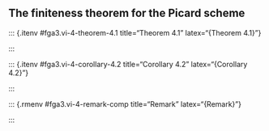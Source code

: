 ## The finiteness theorem for the Picard scheme {#fga3.vi-4}

\p{
  Let $f\colon X\to S$ be a projective and flat morphism such that $\repPic_{X/S}$ exists.
  Then the "Hilbert polynomials" $Q\in\mathbb{Q}[t]$ allow us to decompose $\repPic_{X/S}$ into a sum of opens $\repPic_{X/S}^Q$.
  If we do not make any further hypotheses, ensuring for example that $\repPic_{X/S}$ is separated over $S$, then it will not be true in general that these opens are of finite type over $S$;
  we obtain a counterexample when $X$ is "a conic degenerating to two lines".
  \oldpage{236-22}
  It is possible, however, that this is the case if $f$ is \em{separable} and has \em{irreducible geometric fibres}.
  The question is linked to knowing if $\repPic_{X/S}^\tau$ is of finite type over $S$, which can be true without any hypotheses on the fibres of $X/S$.
  When $f\colon X\to S$ is simple, we note that $\repPic_{X/S}^\tau$ is contained in one of the $\repPic_{X/S}^Q$ (thanks to the fact that, on a non-singular projective variety, "torsion" equivalence is finer than (in fact, "identical to", thanks to Matsusaka) numerical equivalence for divisors), and is thus of finite type over $S$ if the $\repPic_{X/S}^Q$ are.
  Note that these finiteness questions that we have just highlighted still make sense even without supposing the existence of $\repPic_{X/S}$, since they can be expressed by saying that certain families of invertible modules are "limited", in the sense of \ref{fga3.iv}:
  Consider, for every algebraically closed field $k$, the integral subschemes of $\mathbb{P}_k^r$ of dimension $n$ and degree $d$, and the invertible modules on these preschemes that have a Hilbert polynomial $Q$ (where $r$, $n$, $d$, and $Q$ are given), and show that the family of these modules (considered as coherent modules on the $\mathbb{P}_k^r$) is \em{limited}, i.e. can be parametrised by a scheme of finite type over $\mathbb{Z}$.
}

\p{
  Using the method of Matsusaka [[Mat1957]](Mat1957), a rather technical proof (using the "equivalence criteria" in a suitable form) allow us to answer in the affirmative when we restrict to the non-singular subvarieties of $\mathbb{P}_k^r$.
  More precisely, we obtain the following result:
}

  ::: {.itenv #fga3.vi-4-theorem-4.1 title="Theorem 4.1" latex="{Theorem 4.1}"}
  \p{
    Let $f\colon X\to S$ be a simple projective morphism with connected geometric fibres, with $S$ Noetherian.
    Let $\OO_X(1)$ be a very ample module on $X$ with respect to $S$, and $E$ a subset of $\repPic_{X/S}$ corresponding to a family $(\sh{L}_i)$ of invertible modules on the geometric fibres $\overline{X}_{s_i}$ of $X/S$, with $D_i$ a (not-necessarily positive) divisor on $\overline{X}_{s_i}$ that defines $\sh{L}_i$, and let $a_n^{(i)}t^n+\ldots+a_0^{(i)}$ be the Hilbert polynomial of $\sh{L}_i$, and let $\xi=\xi_i$ be a divisor that defines $\OO_X(1)$, i.e. a hyperplane section.
  }

  \p{
    Then the following conditions are equivalent:
    \todo{the following list should be a, b, b', b''}
  }

  \ol{
    \li{
      #{Q} is quasi-compact, i.e. contains an open of finite type over $S$, i.e. the family $(\sh{L}_i)$ is limited.
    }
    \li{
      #{E} is contained in the union of a finite number of the sets $\repPic_{X/S}^Q$, for $Q\in\mathbb{Q}[t]$, i.e. the set of Hilbert polynomials of the $\sh{L}_i$ is finite.
    }
    \li{
      (If the fibres of $X/S$ are all of the same dimension $n$).
      The coefficients $a_{n-1}^{(i)}$ and $a_{n-2}^{(i)}$ of the Hilbert polynomials of the $\sh{L}_i$ are contained in a finite set.
    }
    \li{
      \oldpage{236-23}
      (If the fibres of $X/S$ are all of the same dimension $n$).
      The integers $\xi^{n-1}D_i$ and $\xi^{n-2}D_i^2$ (the projective degrees of $D_i$ and of $D_i^2$) are bounded above.
    }
  }
  :::

  ::: {.itenv #fga3.vi-4-corollary-4.2 title="Corollary 4.2" latex="{Corollary 4.2}"}
  \p{
    Let $f\colon X\to S$ be a simple projective morphism, with connected geometric fibres.
    Then the schemes $\repPic_{X/S}^Q$ (for $Q\in\mathbb{Q}[t]$) and $\repPic_{X/S}^\tau$ are projective over $S$.
  }

  \proof{
    \p{
      Since they are of finite type over $S$, by \ref{fga3.vi-4-theorem-4.1}, we can apply \ref{fga3.vi-2-corollary-2.4}.
    }
  }
  :::

  ::: {.rmenv #fga3.vi-4-remark-comp title="Remark" latex="{Remark}"}
  \p{
    \comp
    \oldpage{C-07}
    The questions of finiteness of the type highlighted in this section have been all but totally resolved since the editing of this present talk.
    We note here the principal facts now known in this direction.
    To simplify the statements, we implicitly assume that all the Picard preschemes that arise in the statements exist, even though an evident modification of these statements would allow us to get rid of any existence hypothesis.
    In what follows, $S$ denotes a Noetherian scheme, and $X$ and $Y$ are proper schemes over $S$.
    \todo{the following list should be i, ii, etc}

    \ol{
      \li{
        Let $f\colon X\to Y$ be a surjective morphism.
        Then $f^*\colon\repPic_{Y/S}\to\repPic_{X/S}$ is a morphism of finite type.
      }

      \li{
        \oldpage{C-08}
        Suppose that $Y$ is projective over $S$, endowed with an invertible module that is ample with respect to $S$, and let $X$ be the scheme of zeros of an arbitrary section of this module.
        Let $f\colon X\to Y$ be the canonical immersion.
        Finally, suppose that the irreducible components of the fibres of $Y/S$ are of dimension $\geqslant3$.
        Then $f^*\colon\repPic_{Y/S}\to\repPic_{X/S}$ is of finite type.
      }

      \li{
        Suppose that $X$ is projective over $S$, and that all its geometric fibres are integral and of dimension $n$.
        Let $\OO_X(1)$ be an ample invertible module on $X$, allowing us to define Hilbert polynomials.
        Let $M$ be a subset of $\repPic_{X/S}$.
        Then $M$ is quasi-compact if and only if, in the Hilbert polynomials $a_0x^n+a_1x^{n-1}+a_2x^{n-2}+\ldots+a_n$ of the elements of $M$, the coefficients $a_1$ and $a_2$ are bounded.
      }

      \li{
        For every integer $n\neq0$, the $n$-th power homomorphism in the group prescheme $\repPic_{X/S}$ is a morphism of finite type.
      }
    }
  }

  \p{
    Note that (i) and (ii) also imply (under the hypotheses given in their respective statements) that \em{a subset $M$ of $\repPic_{Y/S}$ is quasi-compact if and only if its image in $\repPic_{X/S}$ is quasi-compact}.
    We thus conclude that an invertible module $\sh{L}$ on $Y$ is $\tau$-equivalent to $0$ if and only if its inverse image in $X$ is;
    in other words, $\repPic_{Y/S}^\tau$ is the inverse image of $\repPic_{X/S}^\tau$.
    In particular, to show that the first prescheme is of finite type over $S$, it suffices to prove this for the second, since $\repPic_{Y/S}\to\repPic_{X/S}$ is of finite type.
    Then using (i), Chow's lemma, and (iii), we find:
    \todo{the following list should be v}

    \ol{
      \li{
        #{\repPic_{X/S}^\tau} is of finite type over $S$.
      }
    }
  }

  \p{
    Generally, the conjunction of (i) for a finite morphism and (ii) allows us to reduce, for the majority of finiteness questions, to the case where $X/S$ has integral and normal geometric fibres of dimension $\leqslant2$;
    often, even, applying (i) for a surjective but not-necessarily finite morphism, along with the resolution of singularities of algebraic surfaces (due, in arbitrary characteristic, to Abhyankar), we can reduce to the case where $X/S$ is even simple, and thus has non-singular geometric fibres of dimension $2$.
    This allows us, for example, taking into account (v) and the Picard–Igusa inequality bounding the rank of the Néron–Severi group of a non-singular projective surface, to prove the following generalisation of the Néron finiteness theorem:
    \todo{the following list should be vi}

    \ol{
      \li{
        Let $X/S$ be proper over $S$, but otherwise arbitrary.
        \oldpage{C-09}
        Then the Néron–Severi groups $\repPic_{X_i/k_i}/\repPic_{X_i/k_i}^0$ of the geometric fibres $X_i/k_i$ of $X/S$ are of finite type, and their rank and the order of their torsion subgroups are bounded.
      }
    }
  }

  \p{
    The same method of reduction to the case of non-singular surfaces, and known theorems for this case (such as the Néron finiteness theorem, and the fact that the intersection form on the Néron–Severi group is non-degenerate) implies:
    \todo{the following list should be vii}

    \ol{
      \li{
        Let $X$ be a proper scheme over an algebraically closed field.
        Then there exists a finite number of integral closed curves $C_i$ (for $1\leqslant i\leqslant r$) in $X$, such that the following property is satisfied:
        for every subset $M$ of $\repPic_{X/k}$, $M$ is quasi-compact if and only if the integers $\deg\sh{L}_{C'_i}$ (for $\sh{L}\in M$) are bounded (where $C'_i$ denotes the normalisation of $C_i$).
      }
    }

    In the above we can take $r$ to be the rank of the Néron–Severi group.
    Once we know that this group is of finite type, (vii) reduces to the fact that the linear forms on the Néron–Severi group defined by the curves $C$ in $X$ do not simultaneously vanish except for on the torsion elements of the Néron–Severi group.
    In the case where $X$ is non-singular and projective, this result, as well as (v), was due to Matsusaka.
    Using (vii), we easily obtain the following characterisation of invertible modules that are $\tau$-equivalent to $0$ on $X$:
    \todo{the following list should be viii}

    \ol{
      \li{
        \p{
          Let $X/k$ be a proper scheme over a field, and $\sh{L}$ an invertible module on $X$.
          Then the following conditions are equivalent:
          \todo{the following list should be a, b, b', c}

          \ol{
            \li{
              #{\sh{L}} is $\tau$-equivalent to $0$.
            }
            \li{
              For every coherent module $F$, we have $\chi(F\otimes\sh{L})=\chi(F)$, where $\chi$ denotes the Euler–Poincaré characteristic.
            }
            \li{
              Like (b), but with $F=\OO_Y$, where $Y$ is an integral closed subscheme of dimension $1$ in $X$).
            }
            \li{
              For every $Y$ as above, writing $Y'$ to mean the normalised curve, we have $\deg\sh{L}_{Y'}=0$.
            }
          }

          If $X/k$ is projective and endowed with an ample invertible module $\OO_X(1)$, then the above conditions are also equivalent to the following:
          \todo{the following list should be d, e}

          \ol{
            \li{
              For every integer $m$, $\sh{L}^{\otimes m}(1)$ is ample.
            }
            \li{
              (If $X$ is integral).
              For every pair of integers $(m,n)$, we have
              ##{
                \chi(\sh{L}^{\otimes m}(n))
                = \chi(\OO(n))
              }
              \oldpage{C-10}
              (i.e. (b) is true for $F=\sh{L}^{\otimes m}(n)$).
            }
          }
        }
      }
    }
  }

  \p{
    For the sufficiency of this last condition, note that it implies that the Hilbert polynomials of the $\sh{L}^{\otimes m}$ are all equal, and thus, by the Mumford criterion (iii), the $\sh{L}^{\otimes m}$ remain in a quasi-compact subset of $\repPic_{X/k}$, i.e. we have (a).
    Conditions (b), (b'), and (c) should be considered as variants (for an arbitrary proper scheme) of the notion of \em{numerical equivalence}, usually defined for non-singular projective varieties.
    For such varieties, the equivalence of (a) and (c) was evidently well known (Matsusaka).
  }

  \p{
    Criterion (e) from the above also implies the following result:
    \todo{the following list should be ix}

    \ol{
      \li{
        Let $f\colon X\to S$ be a flat projective morphism whose geometric fibres are integral.
        Then $\repPic_{X/S}^\tau$ is open \em{and closed} in $\repPic_{X/S}$.
      }
    }
  }

  \p{
    We restrict ourselves to some comments on the proofs of the key results (i), (ii), and (iii) (result (iv) is a little bit different from the others, and can be proven using only (i) for radicial surjective finite morphisms, or, more precisely, for a Frobenius morphism).
    For (i), we use, in an essential way, the ideas of non-flat descent (see [FGA 3.I, §A.2.c](fga3.i-a.2.c)).
    One finds that (thinking only of finiteness results) the lack of effectivity criteria for descent data is inoffensive.
    Mumford has recently proven a slightly weaker form of (iii), where the criterion makes use of \em{all} the coefficients of the Hilbert polynomial.
    His argument is extremely simple, and is inspired by the proof of an amplitude criterion by Nakai (stated by the latter for non-singular surfaces, and generalised by Mumford to arbitrary projective morphisms).
    It seems to me that this argument only works under a gentle additional restriction on the fibres of $X/S$ (Serre's ($\text{S}_2$) property), which is satisfied if the geometric fibres are normal.
    We then use this restricted criterion in the proof of (ii): criterion (i) allows us to reduce to the case where $Y/S$ is flat with integral and normal geometric fibres, and applying the Mumford criterion we easily reduce to the case where $X/S$ satisfies the same conditions.
    From the dimension hypothesis it then follows that the geometric fibres of $Y$ and of $X$ are of depth $\geqslant2$ at their closed points, which allows us to apply the "equivalence criteria" under the form that is given in [[Gro1960b](Gro1960b), XII], and finishes the proof of (ii).
    Once we have (i) and (ii), it is not difficult in the Mumford criterion to discard the hypothesis that the fibres be normal, and to prove it under the stronger form given in (iii).
    \oldpage{C-11}
    We note finally that the proof of (i) and (ii) also shows that, in the case where $S$ is the spectrum of a field $k$, the morphism $\repPic_{Y/k}\to\repPic_{X/k}$ is \em{affine} (and not only of finite type).
  }
  :::
